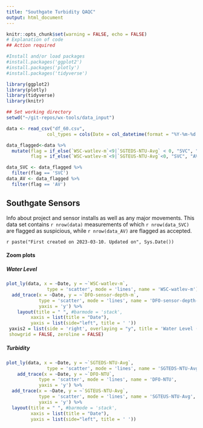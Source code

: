 ```yaml
---
title: "Southgate Turbidity QAQC"
output: html_document
---
```



```r
knitr::opts_chunk$set(warning = FALSE, echo = FALSE)
# Explanation of code
## Action required

#Install and/or load packages
#install.packages('ggplot2')
#install.packages('plotly')
#install.packages('tidyverse')

library(ggplot2)
library(plotly)
library(tidyverse)
library(knitr)

## Set working directory
setwd("~/git-repos/wx-tools/data_input")

```


```r
data <- read_csv("df_60.csv", 
               col_types = cols(Date = col_datetime(format = "%Y-%m-%d %H:%M")))
```


```r


data_flagged<-data %>% 
  mutate(flag = if_else(`WSC-watlev-m`<9|`SGTEDS-NTU-Avg` < 0, "SVC", "AV"),
         flag = if_else(`WSC-watlev-m`<9|`SGTEUS-NTU-Avg`<0, "SVC", "AV"))

data_SVC <- data_flagged %>% 
  filter(flag == 'SVC')
data_AV <- data_flagged %>% 
  filter(flag == 'AV')
```

## Southgate Sensors

Info about project and sensor installs as well as any major movements. This data set contains  `r nrow(data)` measurements of which `r nrow(data_SVC)` are flagged as suspicious, while `r nrow(data_AV)` are flagged as accepted. 

`r paste("First created on 2023-03-10. Updated on", Sys.Date())`

#### Zoom plots {.tabset}

##### Water Level
```r

plot_ly(data, x = ~Date, y = ~`WSC-watlev-m`, 
               type = 'scatter', mode = 'lines', name = 'WSC-watlev-m') %>%
  add_trace(x = ~Date, y = ~`DFO-sensor-depth-m`, 
            type = 'scatter', mode = 'lines', name = 'DFO-sensor-depth-m', 
            yaxis = 'y') %>%
    layout(title = " ", #barmode = 'stack',
         xaxis = list(title = "Date"),
         yaxis = list(side="left", title = ' '))
 yaxis2 = list(side = 'right', overlaying = "y", title = 'Water Level (m)',
 showgrid = FALSE, zeroline = FALSE)

```

##### Turbidity
```r

plot_ly(data, x = ~Date, y = ~`SGTEDS-NTU-Avg`, 
               type = 'scatter', mode = 'lines', name = 'SGTEDS-NTU-Avg') %>%
    add_trace(x = ~Date, y = ~`DFO-NTU`, 
            type = 'scatter', mode = 'lines', name = 'DFO-NTU', 
            yaxis = 'y') %>%
  add_trace(x = ~Date, y = ~`SGTEUS-NTU-Avg`, 
            type = 'scatter', mode = 'lines', name = 'SGTEUS-NTU-Avg',
            yaxis = 'y') %>% 
  layout(title = " ", #barmode = 'stack',
         xaxis = list(title = "Date"),
         yaxis = list(side="left", title = ' '))

```

